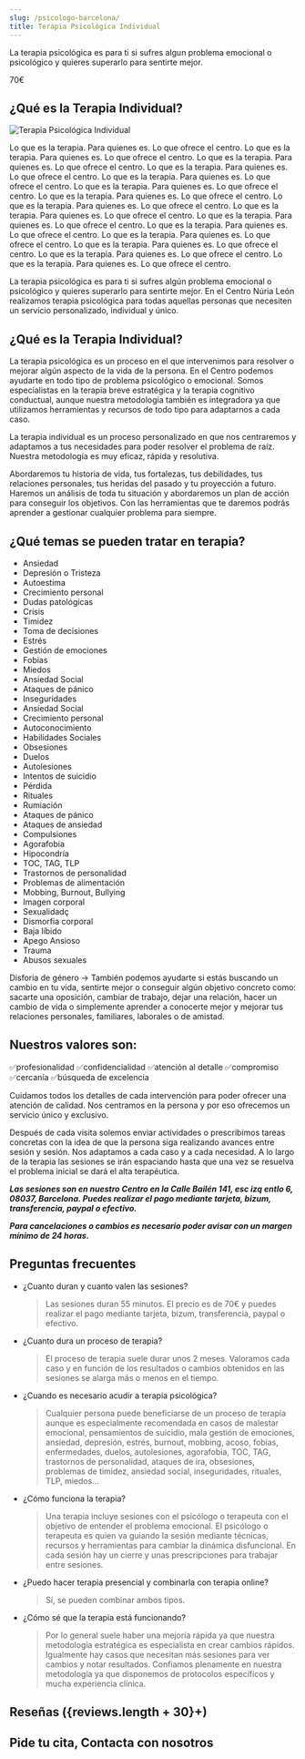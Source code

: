 ```yaml
---
slug: /psicologo-barcelona/
title: Terapia Psicológica Individual
---
```



La terapia psicológica es para ti si sufres algun problema emocional o psicológico y quieres superarlo para sentirte mejor.

<div class="inline-flex grow flex-col items-center justify-start gap-2 rounded-lg border-2 border-brand-300 bg-brand-50 p-4 sm:basis-1/3 lg:basis-0 lg:gap-4">
  <span>70€</span>
</div>

## ¿Qué es la Terapia Individual?

<div class="columns-2">
  <Image
    alt="Terapia Psicológica Individual"
    src="https://placehold.co/600x400/EEE/31343C"
    width={600}
    height={400}
    class="m-0"
  />
  <p>
    Lo que es la terapia. Para quienes es. Lo que ofrece el centro. Lo que es la
    terapia. Para quienes es. Lo que ofrece el centro. Lo que es la terapia.
    Para quienes es. Lo que ofrece el centro. Lo que es la terapia. Para quienes
    es. Lo que ofrece el centro. Lo que es la terapia. Para quienes es. Lo que
    ofrece el centro. Lo que es la terapia. Para quienes es. Lo que ofrece el
    centro. Lo que es la terapia. Para quienes es. Lo que ofrece el centro. Lo
    que es la terapia. Para quienes es. Lo que ofrece el centro. Lo que es la
    terapia. Para quienes es. Lo que ofrece el centro. Lo que es la terapia.
    Para quienes es. Lo que ofrece el centro. Lo que es la terapia. Para quienes
    es. Lo que ofrece el centro. Lo que es la terapia. Para quienes es. Lo que
    ofrece el centro. Lo que es la terapia. Para quienes es. Lo que ofrece el
    centro. Lo que es la terapia. Para quienes es. Lo que ofrece el centro. Lo
    que es la terapia. Para quienes es. Lo que ofrece el centro.
  </p>
</div>


La terapia psicológica es para ti si sufres algún problema emocional o psicológico y quieres superarlo para sentirte mejor. 
En el Centro Núria León realizamos terapia psicológica para todas aquellas personas que necesiten un servicio personalizado, individual y único. 

## ¿Qué es la Terapia Individual?

La terapia psicológica es un proceso en el que intervenimos para resolver o mejorar algún aspecto de la vida de la persona. En el Centro podemos ayudarte en todo tipo de problema psicológico o emocional. Somos especialistas en la terapia breve estratégica y la terapia cognitivo conductual, aunque nuestra metodología también es integradora ya que utilizamos herramientas y recursos de todo tipo para adaptarnos a cada caso.

La terapia individual es un proceso personalizado en que nos centraremos y adaptamos a tus necesidades para poder resolver el problema de raíz. Nuestra metodología es muy eficaz, rápida y resolutiva. 

Abordaremos tu historia de vida, tus fortalezas, tus debilidades, tus relaciones personales, tus heridas del pasado y tu proyección a futuro. Haremos un análisis de toda tu situación y abordaremos un plan de acción para conseguir los objetivos. Con las herramientas que te daremos podrás aprender a gestionar cualquier problema para siempre.

## ¿Qué temas se pueden tratar en terapia?

<div class="columns-2">

- Ansiedad
- Depresión o Tristeza
- Autoestima
- Crecimiento personal
- Dudas patológicas
- Crisis
- Timidez
- Toma de decisiones
- Estrés
- Gestión de emociones
- Fobias
- Miedos
- Ansiedad Social
- Ataques de pánico
- Inseguridades
- Ansiedad Social
- Crecimiento personal
- Autoconocimiento
- Habilidades Sociales
- Obsesiones
- Duelos
- Autolesiones
- Intentos de suicidio
- Pérdida
- Rituales
- Rumiación
- Ataques de pánico
- Ataques de ansiedad
- Compulsiones
- Agorafobia
- Hipocondría
- TOC, TAG, TLP
- Trastornos de personalidad
- Problemas de alimentación
- Mobbing, Burnout, Bullying
- Imagen corporal
- Sexualidadç
- Dismorfia corporal
- Baja líbido
- Apego Ansioso
- Trauma
- Abusos sexuales
</div>

Disforia de género
→ También podemos ayudarte si estás buscando un cambio en tu vida, sentirte mejor o conseguir algún objetivo concreto como: sacarte una oposición, cambiar de trabajo, dejar una relación, hacer un cambio de vida o simplemente aprender a conocerte mejor y mejorar tus relaciones personales, familiares, laborales o de amistad.

## Nuestros valores son:

✅profesionalidad
✅confidencialidad
✅atención al detalle
✅compromiso 
✅cercanía
✅búsqueda de excelencia

Cuidamos todos los detalles de cada intervención para poder ofrecer una atención de calidad. Nos centramos en la persona y por eso ofrecemos un servicio único y exclusivo. 

Después de cada visita solemos enviar actividades o prescribimos tareas concretas con la idea de que la persona siga realizando avances entre sesión y sesión. Nos adaptamos a cada caso y a cada necesidad. A lo largo de la terapia las sesiones se irán espaciando hasta que una vez se resuelva el problema inicial se dará el alta terapéutica.

**_Las sesiones son en nuestro Centro en la Calle Bailén 141, esc izq entlo 6, 08037, Barcelona. Puedes realizar el pago mediante tarjeta, bizum, transferencia, paypal o efectivo._** 

**_Para cancelaciones o cambios es necesario poder avisar con un margen mínimo de 24 horas._**



<ComoEsLaTerapia />

## Preguntas frecuentes

<div class="faq">

- ¿Cuanto duran y cuanto valen las sesiones?

  > Las sesiones duran 55 minutos. El precio es de 70€ y puedes realizar el pago mediante tarjeta, bizum, transferencia, paypal o efectivo.

- ¿Cuanto dura un proceso de terapia?

  > El proceso de terapia suele durar unos 2 meses. Valoramos cada caso y en función de los resultados o cambios obtenidos en las sesiones se alarga más o menos en el tiempo.

- ¿Cuando es necesario acudir a terapia psicológica?

  > Cualquier persona puede beneficiarse de un proceso de terapia aunque es especialmente recomendada en casos de malestar emocional, pensamientos de suicidio, mala gestión de emociones, ansiedad, depresión, estrés, burnout, mobbing, acoso, fobias, enfermedades, duelos, autolesiones, agorafobia, TOC, TAG, trastornos de personalidad, ataques de ira, obsesiones, problemas de timidez, ansiedad social, inseguridades, rituales, TLP, miedos...

- ¿Cómo funciona la terapia?

  > Una terapia incluye sesiones con el psicólogo o terapeuta con el objetivo de entender el problema emocional. El psicólogo o terapeuta es quien va guiando la sesión mediante técnicas, recursos y herramientas para cambiar la dinámica disfuncional. En cada sesión hay un cierre y unas prescripciones para trabajar entre sesiones.

- ¿Puedo hacer terapia presencial y combinarla con terapia online?

  > Sí, se pueden combinar ambos tipos.

- ¿Cómo sé que la terapia está funcionando?

  > Por lo general suele haber una mejoría rápida ya que nuestra metodología estratégica es especialista en crear cambios rápidos. Igualmente hay casos que necesitan más sesiones para ver cambios y notar resultados. Confiamos plenamente en nuestra metodología ya que disponemos de protocolos específicos y mucha experiencia clínica.

</div>


<div class="flex flex-col gap-x-12 md:flex-row">
  <div class="basis-1/2">
    <h2>Reseñas ({reviews.length + 30}+)</h2>
    <Reviews />
  </div>
  <div class="basis-1/2">
    <h2>Pide tu cita, Contacta con nosotros</h2>
    <ContactForm />
  </div>
</div>
